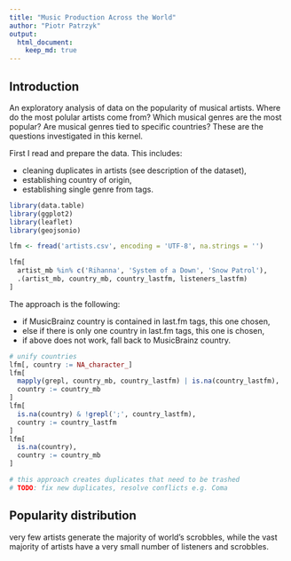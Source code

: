 ```yaml
---
title: "Music Production Across the World"
author: "Piotr Patrzyk"
output: 
  html_document:
    keep_md: true
---
```


## Introduction

An exploratory analysis of data on the popularity of musical artists. Where do the most polular artists come from? Which musical genres are the most popular? Are musical genres tied to specific countries? These are the questions investigated in this kernel.

First I read and prepare the data. This includes:

- cleaning duplicates in artists (see description of the dataset),
- establishing country of origin,
- establishing single genre from tags.

```r
library(data.table)
library(ggplot2)
library(leaflet)
library(geojsonio)

lfm <- fread('artists.csv', encoding = 'UTF-8', na.strings = '')
```



```r
lfm[
  artist_mb %in% c('Rihanna', 'System of a Down', 'Snow Patrol'),
  .(artist_mb, country_mb, country_lastfm, listeners_lastfm)
]
```

The approach is the following:

- if MusicBrainz country is contained in last.fm tags, this one chosen,
- else if there is only one country in last.fm tags, this one is chosen,
- if above does not work, fall back to MusicBrainz country.

```r
# unify countries
lfm[, country := NA_character_]
lfm[
  mapply(grepl, country_mb, country_lastfm) | is.na(country_lastfm),
  country := country_mb
]
lfm[
  is.na(country) & !grepl(';', country_lastfm),
  country := country_lastfm
]
lfm[
  is.na(country),
  country := country_mb
]

# this approach creates duplicates that need to be trashed
# TODO: fix new duplicates, resolve conflicts e.g. Coma
```


## Popularity distribution

very few artists generate the majority of world's scrobbles, while the vast majority of artists have a very small number of listeners and scrobbles.
